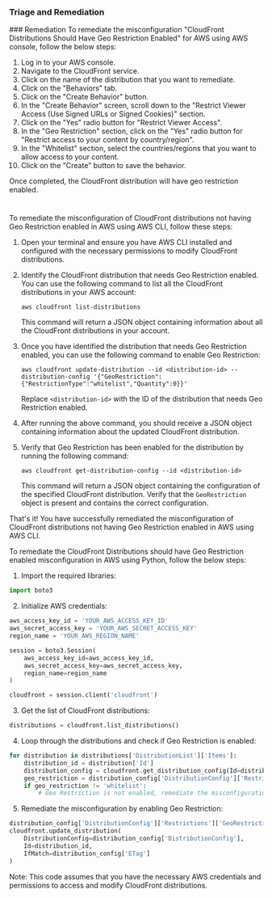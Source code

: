 
### Triage and Remediation
<Tabs>
<Tab title='Remediation'>
### Remediation

<AccordionGroup>
<Accordion title='Using Console' defaultOpen='true'>
To remediate the misconfiguration "CloudFront Distributions Should Have Geo Restriction Enabled" for AWS using AWS console, follow the below steps:

1. Log in to your AWS console.
2. Navigate to the CloudFront service.
3. Click on the name of the distribution that you want to remediate.
4. Click on the "Behaviors" tab.
5. Click on the "Create Behavior" button.
6. In the "Create Behavior" screen, scroll down to the "Restrict Viewer Access (Use Signed URLs or Signed Cookies)" section.
7. Click on the "Yes" radio button for "Restrict Viewer Access".
8. In the "Geo Restriction" section, click on the "Yes" radio button for "Restrict access to your content by country/region".
9. In the "Whitelist" section, select the countries/regions that you want to allow access to your content.
10. Click on the "Create" button to save the behavior.

Once completed, the CloudFront distribution will have geo restriction enabled.

#
</Accordion>

<Accordion title='Using CLI'>
To remediate the misconfiguration of CloudFront distributions not having Geo Restriction enabled in AWS using AWS CLI, follow these steps:

1. Open your terminal and ensure you have AWS CLI installed and configured with the necessary permissions to modify CloudFront distributions.

2. Identify the CloudFront distribution that needs Geo Restriction enabled. You can use the following command to list all the CloudFront distributions in your AWS account:

   ```
   aws cloudfront list-distributions
   ```

   This command will return a JSON object containing information about all the CloudFront distributions in your account.

3. Once you have identified the distribution that needs Geo Restriction enabled, you can use the following command to enable Geo Restriction:

   ```
   aws cloudfront update-distribution --id <distribution-id> --distribution-config '{"GeoRestriction":{"RestrictionType":"whitelist","Quantity":0}}'
   ```

   Replace `<distribution-id>` with the ID of the distribution that needs Geo Restriction enabled.

4. After running the above command, you should receive a JSON object containing information about the updated CloudFront distribution.

5. Verify that Geo Restriction has been enabled for the distribution by running the following command:

   ```
   aws cloudfront get-distribution-config --id <distribution-id>
   ```

   This command will return a JSON object containing the configuration of the specified CloudFront distribution. Verify that the `GeoRestriction` object is present and contains the correct configuration.

That's it! You have successfully remediated the misconfiguration of CloudFront distributions not having Geo Restriction enabled in AWS using AWS CLI.
</Accordion>

<Accordion title='Using Python'>
To remediate the CloudFront Distributions should have Geo Restriction enabled misconfiguration in AWS using Python, follow the below steps:

1. Import the required libraries:

```python
import boto3
```

2. Initialize AWS credentials:

```python
aws_access_key_id = 'YOUR_AWS_ACCESS_KEY_ID'
aws_secret_access_key = 'YOUR_AWS_SECRET_ACCESS_KEY'
region_name = 'YOUR_AWS_REGION_NAME'

session = boto3.Session(
    aws_access_key_id=aws_access_key_id,
    aws_secret_access_key=aws_secret_access_key,
    region_name=region_name
)

cloudfront = session.client('cloudfront')
```

3. Get the list of CloudFront distributions:

```python
distributions = cloudfront.list_distributions()
```

4. Loop through the distributions and check if Geo Restriction is enabled:

```python
for distribution in distributions['DistributionList']['Items']:
    distribution_id = distribution['Id']
    distribution_config = cloudfront.get_distribution_config(Id=distribution_id)
    geo_restriction = distribution_config['DistributionConfig']['Restrictions']['GeoRestriction']['RestrictionType']
    if geo_restriction != 'whitelist':
        # Geo Restriction is not enabled, remediate the misconfiguration
```

5. Remediate the misconfiguration by enabling Geo Restriction:

```python
distribution_config['DistributionConfig']['Restrictions']['GeoRestriction']['RestrictionType'] = 'whitelist'
cloudfront.update_distribution(
    DistributionConfig=distribution_config['DistributionConfig'],
    Id=distribution_id,
    IfMatch=distribution_config['ETag']
)
```

Note: This code assumes that you have the necessary AWS credentials and permissions to access and modify CloudFront distributions.
</Accordion>

</AccordionGroup>
</Tab>
</Tabs>
